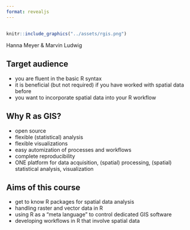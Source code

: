 ```yaml
---
format: revealjs
---
```




## 


```r
knitr::include_graphics("../assets/rgis.png")
```

Hanna Meyer & Marvin Ludwig


## Target audience

- you are fluent in the basic R syntax
- it is beneficial (but not required) if you have worked with spatial data before
- you want to incorporate spatial data into your R workflow


## Why R as GIS?

- open source
- flexible (statistical) analysis
- flexible visualizations
- easy automization of processes and workflows
- complete reproducibility
- ONE platform for data acquisition, (spatial) processing, (spatial) statistical analysis, visualization



## Aims of this course

-   get to know R packages for spatial data analysis
-   handling raster and vector data in R
-   using R as a "meta language" to control dedicated GIS software
-   developing workflows in R that involve spatial data
